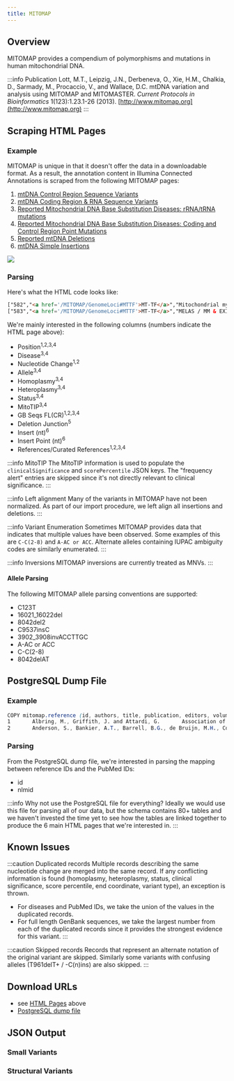 ```yaml
---
title: MITOMAP
---
```



## Overview

MITOMAP provides a compendium of polymorphisms and mutations in human mitochondrial DNA.

:::info Publication
Lott, M.T., Leipzig, J.N., Derbeneva, O., Xie, H.M., Chalkia, D., Sarmady, M., Procaccio, V., and Wallace, D.C. mtDNA variation and analysis using MITOMAP and MITOMASTER. *Current Protocols in Bioinformatics* 1(123):1.23.1-26 (2013). [http://www.mitomap.org](http://www.mitomap.org)
:::

## Scraping HTML Pages

### Example

MITOMAP is unique in that it doesn't offer the data in a downloadable format. As a result, the annotation content in Illumina Connected Annotations is scraped from the following MITOMAP pages:
1. [mtDNA Control Region Sequence Variants](https://mitomap.org/foswiki/bin/view/MITOMAP/PolymorphismsControl)
1. [mtDNA Coding Region & RNA Sequence Variants](https://mitomap.org/foswiki/bin/view/MITOMAP/PolymorphismsCoding)
1. [Reported Mitochondrial DNA Base Substitution Diseases: rRNA/tRNA mutations](https://mitomap.org/foswiki/bin/view/MITOMAP/MutationsRNA)
1. [Reported Mitochondrial DNA Base Substitution Diseases: Coding and Control Region Point Mutations](https://mitomap.org/foswiki/bin/view/MITOMAP/MutationsCodingControl)
1. [Reported mtDNA Deletions](https://mitomap.org/foswiki/bin/view/MITOMAP/DeletionsSingle)
1. [mtDNA Simple Insertions](https://mitomap.org/foswiki/bin/view/MITOMAP/InsertionsSimple)

![](MITOMAP.png)

### Parsing

Here's what the HTML code looks like:

```html
["582","<a href='/MITOMAP/GenomeLoci#MTTF'>MT-TF</a>","Mitochondrial myopathy","T582C","tRNA Phe","-","+","Reported","<span style='display:inline-block;white-space:nowrap;'><a href='/cgi-bin/mitotip?pos=582&alt=C&quart=2'><u>72.90%</u></a> <i class='fa fa-arrow-up' style='color:orange' aria-hidden='true'></i></span>","0","<a href='/cgi-bin/print_ref_list?refs=90165,91590&title=RNA+Mutation+T582C' target='_blank'>2</a>"],
["583","<a href='/MITOMAP/GenomeLoci#MTTF'>MT-TF</a>","MELAS / MM & EXIT","G583A","tRNA Phe","-","+","Cfrm","<span style='display:inline-block;white-space:nowrap;'><a href='/cgi-bin/mitotip?pos=583&alt=A&quart=0'><u>93.10%</u></a> <i class='fa fa-arrow-up' style='color:red' aria-hidden='true'></i><i class='fa fa-arrow-up' style='color:red' aria-hidden='true'></i><i class='fa fa-arrow-up' style='color:red' aria-hidden='true'></i></span>","0","<a href='/cgi-bin/print_ref_list?refs=2066,90532,91590&title=RNA+Mutation+G583A' target='_blank'>3</a>"],
```

We're mainly interested in the following columns (numbers indicate the HTML page above):
* Position<sup>1,2,3,4</sup>
* Disease<sup>3,4</sup>
* Nucleotide Change<sup>1,2</sup>
* Allele<sup>3,4</sup>
* Homoplasmy<sup>3,4</sup>
* Heteroplasmy<sup>3,4</sup>
* Status<sup>3,4</sup>
* MitoTIP<sup>3,4</sup>
* GB Seqs FL(CR)<sup>1,2,3,4</sup>
* Deletion Junction<sup>5</sup>
* Insert (nt)<sup>6</sup>
* Insert Point (nt)<sup>6</sup>
* References/Curated References<sup>1,2,3,4</sup>

:::info MitoTIP
The MitoTIP information is used to populate the `clinicalSignificance` and `scorePercentile` JSON keys. The "frequency alert" entries are skipped since it's not directly relevant to clinical significance.
:::

:::info Left alignment
Many of the variants in MITOMAP have not been normalized. As part of our import procedure, we left align all insertions and deletions.
:::

:::info Variant Enumeration
Sometimes MITOMAP provides data that indicates that multiple values have been observed. Some examples of this are `C-C(2-8)` and `A-AC or ACC`. Alternate alleles containing IUPAC ambiguity codes are similarly enumerated.
:::

:::info Inversions
MITOMAP inversions are currently treated as MNVs.
:::

#### Allele Parsing

The following MITOMAP allele parsing conventions are supported:
* C123T
* 16021_16022del
* 8042del2
* C9537insC
* 3902_3908invACCTTGC
* A-AC or ACC
* C-C(2-8)
* 8042delAT

## PostgreSQL Dump File

### Example

```scss
COPY mitomap.reference (id, authors, title, publication, editors, volume, number, pages, date, city, publisher, keywords, abstract, nlmid) FROM stdin;
1       Albring, M., Griffith, J. and Attardi, G.       Association of a protein structure of probable membrane derivation with HeLa cell mitochondrial DNA near its origin of replication      Proceedings of the National Academy of Sciences of the United States of America .       74      4       1348-1352       1977    .       .       Deoxyribonucleoproteins; DNA Replication; DNA, Mitochondrial; Hela Cells; Membrane Proteins; Microscopy, Electron; Molecular Weight; Neoplasm Proteins; Protein Binding Almost all (about 95 percent) of the mitochondrial DNA molecules released by Triton X-100 lysis of HeLa cell mitochondria in the presence of 0.15 M salt are associated with a single protein-containing structure varying in appearance between a 10-20 nm knob and a 100-500 nm membrane-like patch. Analysis by high resolution electron microscopy and by polyacrylamide gel electrophoresis after cleavage of mitochondrial DNA with the endonucleases EcoRI, HindIII, and Hpa II has shown that the protein structure is attached to the DNA in the region of the D-loop, and probably near the origin of mitochondrial DNA replication. The data strongly suggest that HeLa cell mitochondrial DNA is attached in vivo to the inner mitochondrial membrane at or near the origin of replication, and that a membrane fragment of variable size remains associated with the DNA during the isolation. After sodium dodecyl sulfate extraction of mitochondrial DNA, a small 5-10 nm protein is found at the same site on a fraction of the mitochondrial DNA molecules.   266177
2       Anderson, S., Bankier, A.T., Barrell, B.G., de Bruijn, M.H., Coulson, A.R., Drouin, J., Eperon, I.C., Nierlich, D.P., Roe, B.A., Sanger, F., Schreier, P.H., Smith, A.J., Staden, R., Young, I.G.       Sequence and organization of the human mitochondrial genome     Nature  .       290     5806    457-465 1981    .       .       Base Sequence; Codon; DNA Replication; mtDNA; Evolution; Genes, Structural; Human; Nucleic Acid Precursors; Peptide Chain Initiation; Peptide Chain Termination; RNA, Ribosomal; RNA, Transfer; Transcription, Genetic  The complete sequence of the 16,569-base pair human mitochondrial genome is presented. The genes for the 12S and 16S rRNAs, 22 tRNAs, cytochrome c oxidase subunits I, II and III, ATPase subunit 6, cytochrome b and eight other predicted protein coding genes have been located. The sequence shows extreme economy in that the genes have none or only a few noncoding bases between them, and in many cases the termination codons are not coded in the DNA but are created post- transcriptionally by polyadenylation of the mRNAs.       7219534
```

### Parsing

From the PostgreSQL dump file, we're interested in parsing the mapping between reference IDs and the PubMed IDs:
* id
* nlmid

:::info Why not use the PostgreSQL file for everything?
Ideally we would use this file for parsing all of our data, but the schema contains 80+ tables and we haven't invested the time yet to see how the tables are linked together to produce the 6 main HTML pages that we're interested in.
:::

## Known Issues

:::caution Duplicated records
Multiple records describing the same nucleotide change are merged into the same record. If any conflicting information is found (homoplasmy, heteroplasmy, status, clinical significance, score percentile, end coordinate, variant type), an exception is thrown.

* For diseases and PubMed IDs, we take the union of the values in the duplicated records.
* For full length GenBank sequences, we take the largest number from each of the duplicated records since it provides the strongest evidence for this variant.
:::

:::caution Skipped records
Records that represent an alternate notation of the original variant are skipped. Similarly some variants with confusing alleles (T961delT+ / -C(n)ins) are also skipped.
:::

## Download URLs

* see [HTML Pages](#example) above
* [PostgreSQL dump file](https://mitomap.org/downloads/mitomap.dump.sql.gz)

## JSON Output

### Small Variants

<SmallJSON />

### Structural Variants

<SVJSON />
